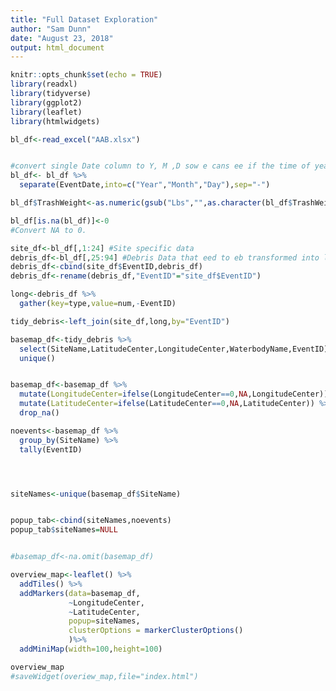 ```yaml
---
title: "Full Dataset Exploration"
author: "Sam Dunn"
date: "August 23, 2018"
output: html_document
---
```


```r
knitr::opts_chunk$set(echo = TRUE)
library(readxl)
library(tidyverse)
library(ggplot2)
library(leaflet)
library(htmlwidgets)
```

```r
bl_df<-read_excel("AAB.xlsx")


#convert single Date column to Y, M ,D sow e cans ee if the time of year that cleanups #ahppen is important
bl_df<- bl_df %>% 
  separate(EventDate,into=c("Year","Month","Day"),sep="-")

bl_df$TrashWeight<-as.numeric(gsub("Lbs","",as.character(bl_df$TrashWeight)))

bl_df[is.na(bl_df)]<-0
#Convert NA to 0.
```


```r
site_df<-bl_df[,1:24] #Site specific data
debris_df<-bl_df[,25:94] #Debris Data that eed to eb transformed into long form
debris_df<-cbind(site_df$EventID,debris_df)
debris_df<-rename(debris_df,"EventID"="site_df$EventID")

long<-debris_df %>% 
  gather(key=type,value=num,-EventID)

tidy_debris<-left_join(site_df,long,by="EventID")
```

```r
basemap_df<-tidy_debris %>% 
  select(SiteName,LatitudeCenter,LongitudeCenter,WaterbodyName,EventID) %>% 
  unique()


basemap_df<-basemap_df %>% 
  mutate(LongitudeCenter=ifelse(LongitudeCenter==0,NA,LongitudeCenter)) %>% 
  mutate(LatitudeCenter=ifelse(LatitudeCenter==0,NA,LatitudeCenter)) %>% 
  drop_na()

noevents<-basemap_df %>% 
  group_by(SiteName) %>% 
  tally(EventID)




siteNames<-unique(basemap_df$SiteName)


popup_tab<-cbind(siteNames,noevents)
popup_tab$siteNames=NULL


#basemap_df<-na.omit(basemap_df)

overview_map<-leaflet() %>% 
  addTiles() %>% 
  addMarkers(data=basemap_df,
             ~LongitudeCenter,
             ~LatitudeCenter, 
             popup=siteNames,
             clusterOptions = markerClusterOptions()
             )%>%
  addMiniMap(width=100,height=100)

overview_map
#saveWidget(overiew_map,file="index.html")
```

